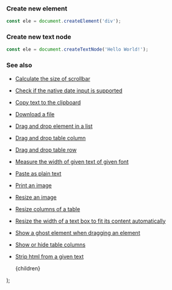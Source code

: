 
### Create new element

```js
const ele = document.createElement('div');
```

### Create new text node

```js
const ele = document.createTextNode('Hello World!');
```

### See also

-   [Calculate the size of scrollbar](/calculate-the-size-of-scrollbar)
-   [Check if the native date input is supported](/check-if-the-native-date-input-is-supported)
-   [Copy text to the clipboard](/copy-text-to-the-clipboard)
-   [Download a file](/download-a-file)
-   [Drag and drop element in a list](/drag-and-drop-element-in-a-list)
-   [Drag and drop table column](/drag-and-drop-table-column)
-   [Drag and drop table row](/drag-and-drop-table-row)
-   [Measure the width of given text of given font](/measure-the-width-of-given-text-of-given-font)
-   [Paste as plain text](/paste-as-plain-text)
-   [Print an image](/print-an-image)
-   [Resize an image](/resize-an-image)
-   [Resize columns of a table](/resize-columns-of-a-table)
-   [Resize the width of a text box to fit its content automatically](/resize-the-width-of-a-text-box-to-fit-its-content-automatically)
-   [Show a ghost element when dragging an element](/show-a-ghost-element-when-dragging-an-element)
-   [Show or hide table columns](/show-or-hide-table-columns)
-   [Strip html from a given text](/strip-html-from-a-given-text)

    <PostLayout keywords="" title="Create an element">
        {children}
    </PostLayout>
);
